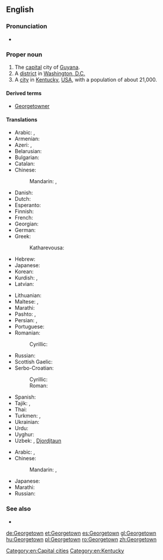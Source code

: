 {{slim-wikipedia|Georgetown (disambiguation)}}
{{also|George Town}}
==English==
{{wikipedia}}

===Pronunciation===
* {{homophones|George Town}}

===Proper noun===
{{en-proper noun}}

# The [[capital]] city of [[Guyana]].
# A [[district]] in [[Washington, D.C.]]
# A [[city]] in [[Kentucky]], [[United States|USA]], with a population of about 21,000.

====Derived terms====
* [[Georgetowner]]

====Translations====
{{trans-top|capital of Guyana}}
* Arabic: {{t-|ar|جورجتاون|m|tr=jurjtawn|sc=Arab}}, {{t-|ar|جورج تاون|m|tr=jurj tawn|sc=Arab}}
* Armenian: {{t-|hy|Ջորջտաուն|Ǧorǧtaun|sc=Armn}}
* Azeri: {{t-|az|Ҹорҹтаун|sc=Cyrl}}, {{t-|az|Corctaun}}
* Belarusian: {{t-|be|Джорджтаўн|tr=Džordžtaŭn|sc=Cyrl}}
* Bulgarian: {{t-|bg|Джорджтаун|sc=Cyrl}}
* Catalan: {{t-|ca|Georgetown}}
* Chinese:
*: Mandarin: {{t|cmn|喬治敦|sc=Hani}}, {{t|cmn|乔治敦|tr=Qiáozhìdūn|sc=Hani}}
* Danish: {{t-|da|Georgetown}}
* Dutch: {{t-|nl|Georgetown}}
* Esperanto: {{t-|eo|Georgtaŭno}}
* Finnish: {{t-|fi|Georgetown}}
* French: {{t-|fr|Georgetown}}
* Georgian: {{t-|ka|ჯორჯტაუნი|džordžtauni|sc=Geor}}
* German: {{t+|de|Georgetown}}
* Greek: {{t-|el|Τζόρτζταουν|tr=Tzórtztaoun|sc=Grek}}
*: Katharevousa: {{t-|el|Τζώρτζταουν|Tzṓrtztaoun|sc=Grek}}
* Hebrew: {{t-|he|ג'ורג' טאון|sc=Hebr}}
* Japanese: {{t-|ja|ジョージタウン|tr=Jōjitaun|sc=Jpan}}
* Korean: {{t+|ko|조지타운|tr=Jojitaun|sc=Hang}}
* Kurdish: {{t|ku|جۆرج تاون|sc=ku-Arab}}, {{t|ku|Corctawn}}
* Latvian: {{t-|lv|Džordžtauna}}
{{trans-mid}}
* Lithuanian: {{t-|lt|Džordžtaunas}}
* Maltese: {{t-|mt|Ġorġtawn}}, {{t-|mt|Belt ta' Ġorġ}}
* Marathi: {{t-|mr|जॉर्जटाउन|n|tr=jǒrjaṭāuna|sc=Deva}}
* Pashto: {{t-|ps|جورج ټون|tr=jorj ṫaun|sc=ps-Arab}}, {{t-|ps|جورج ټاون|tr=jorj ṫāūn|sc=ps-Arab}}
* Persian: {{t-|fa|جورج تاون|tr=jorj tāun|sc=fa-Arab}}, {{t-|fa|جورج تائون|tr=jorj tā'ūn|sc=fa-Arab}}
* Portuguese: {{t-|pt|Georgetown}}
* Romanian: {{t+|ro|Georgetown}}
*: Cyrillic: {{t-|ro|Ӂеорӂетаун|tr=Djeordjetaun|sc=Cyrl}}
* Russian: {{t-|ru|Джорджтаун|m|tr=Džórdžtaun, Džordžtáun|sc=Cyrl}}
* Scottish Gaelic: {{t-|gd|Baile Dheòrsa}}
* Serbo-Croatian:
*: Cyrillic: {{t-|sh|Џорџтаун|m|sc=Cyrl}}
*: Roman: {{t-|sh|Džordžtaun|m}}
* Spanish: {{t+|es|Georgetown}}
* Tajik: {{t-|tg|Ҷорҷтаун|tr=Ǧorǧtaun|sc=Cyrl}}, {{t-|tg|جارجتون|tr=Jôrjtaun|sc=Arab}}
* Thai: {{t-|th|จอร์จทาวน์|sc=Thai}}
* Turkmen: {{t-|tk|Джорджтаун|sc=Cyrl}}, {{t-|tk|Jorjtaun}}
* Ukrainian: {{t-|uk|Джорджтаун|xs=Ukrainian|sc=Cyrl}}
* Urdu: {{t-|ur|جارج ٹاؤن|jārj ṫā'un|sc=ug-Arab}}
* Uyghur: {{t-|ug|جورجتاۋن|tr=Jorjtawn|sc=ug-Arab}}
* Uzbek: {{t-|uz|Джорджтаун|sc=Cyrl}}, [[Djordjtaun]]
{{trans-bottom}}

{{trans-top|district of Washington, DC}}
* Arabic: {{t-|ar|جورجتاون|m|tr=jurjtawn|sc=Arab}}, {{t-|ar|جورج تاون|m|tr=jurj tawn|sc=Arab}}
* Chinese:
*: Mandarin: {{t|cmn|喬治敦|sc=Hani}}, {{t|cmn|乔治敦|tr=Qiáozhìdūn|sc=Hani}}
{{trans-mid}}
* Japanese: {{t-|ja|ジョージタウン|tr=Jōjitaun}}
* Marathi: {{t-|mr|जॉर्जटाउन|tr=jǒrjaṭāuna|sc=Deva}}
* Russian: {{t-|ru|Джорджтаун|m|tr=Džórdžtaun, Džordžtáun|sc=Cyrl}}
{{trans-bottom}}

===See also===
* {{pedia}}

[[Category:en:Capital cities]]
[[Category:en:Kentucky]]

[[de:Georgetown]]
[[et:Georgetown]]
[[es:Georgetown]]
[[gl:Georgetown]]
[[hu:Georgetown]]
[[pl:Georgetown]]
[[ro:Georgetown]]
[[zh:Georgetown]]
